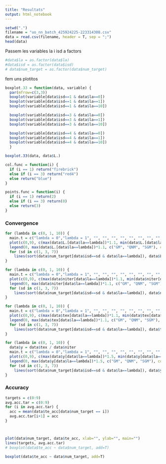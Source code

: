 ```yaml
---
title: "Resultats"
output: html_notebook
---
```


```r
setwd(".")
filename = "uo_nn_batch_425924225-223314308.csv"
data = read.csv(filename, header = T, sep = ";")
head(data)
```

Passem les variables la i isd a factors

```r
#data$la = as.factor(data$la)
#data$isd = as.factor(data$isd)
# data$num_target = as.factor(data$num_target)
```

fem uns plotitos

```r
boxplot.33 = function(data, variable) {
  par(mfrow=c(3,3))
  boxplot(variable[data$isd==1 & data$la==0])
  boxplot(variable[data$isd==1 & data$la==1])
  boxplot(variable[data$isd==1 & data$la==10])

  boxplot(variable[data$isd==3 & data$la==0])
  boxplot(variable[data$isd==3 & data$la==1])
  boxplot(variable[data$isd==3 & data$la==10])

  boxplot(variable[data$isd==4 & data$la==0])
  boxplot(variable[data$isd==4 & data$la==1])
  boxplot(variable[data$isd==4 & data$la==10])
  }
```


```r
boxplot.33(data, data$L.)

```

```r
col.func = function(i) {
  if (i == 1) return("firebrick")
  else if (i == 3) return("red4")
  else return("blue")
}

points.func = function(i) {
  if (i == 1) return(2)
  else if (i == 3) return(0)
  else return(3)
}
```

### Convergence

```r
for (lambda in c(0, 1, 10)) {
  main.t = c("lambda = 0","lambda = 1", "", "", "", "", "", "", "", "","lambda = 10")
  plot(c(0,9), c(max(data$L.[data$la==lambda])*1.1, min(data$L.[data$la==lambda])), ty="n", xlab="num target", ylab = "L*", main = main.t[lambda+1])
  legend(0, max(data$L.[data$la==lambda])*1.1, c("GM", "QNM", "SGM"), col = c("firebrick", "red4", "blue"), pch= 19)
  for (sd in c(1, 3, 7))
    lines(sort(data$num_target[data$isd==sd & data$la==lambda]), data$L.[data$isd==sd & data$la==lambda], ty="b", col = col.func(sd), pch= points.func(sd))
}
```

```r
for (lambda in c(0, 1, 10)) {
  main.t = c("lambda = 0","lambda = 1", "", "", "", "", "", "", "", "","lambda = 10")
  plot(c(0,9), c(max(data$niter[data$la==lambda])*1.1, min(data$niter[data$la==lambda])), ty="n", xlab="num target", ylab = "niter", main = main.t[lambda+1])
  legend(0, max(data$niter[data$la==lambda])*1.1, c("GM", "QNM", "SGM"), col = c("firebrick", "red4", "blue"), pch= 19)
  for (sd in c(1, 3, 7))
    lines(sort(data$num_target[data$isd==sd & data$la==lambda]), data$niter[data$isd==sd & data$la==lambda], ty="b", col = col.func(sd), pch= points.func(sd))
}
```


```r
for (lambda in c(0, 1, 10)) {
  main.t = c("lambda = 0","lambda = 1", "", "", "", "", "", "", "", "","lambda = 10")
  plot(c(0,9), c(max(data$tex[data$la==lambda])*1.1, min(data$tex[data$la==lambda])), ty="n", xlab="num target", ylab = "tex", main = main.t[lambda+1])
  legend(0, max(data$tex[data$la==lambda])*1.1, c("GM", "QNM", "SGM"), col = c("firebrick", "red4", "blue"), pch= 19)
  for (sd in c(1, 3, 7))
    lines(sort(data$num_target[data$isd==sd & data$la==lambda]), data$tex[data$isd==sd & data$la==lambda], ty="b", col = col.func(sd), pch= points.func(sd))
}
```

```r
for (lambda in c(0, 1, 10)) {
  data$y = data$tex / data$niter
  main.t = c("lambda = 0","lambda = 1", "", "", "", "", "", "", "", "","lambda = 10")
  plot(c(0,9), c(max(data$y[data$la==lambda])*1.5, min(data$y[data$la==lambda])), ty="n", xlab="num target", ylab = "tex/niter", main = main.t[lambda+1])
  legend(0, max(data$y[data$la==lambda])*1.5, c("GM", "QNM", "SGM"), col = c("firebrick", "red4", "blue"), pch= 19)
  for (sd in c(1, 3, 7))
    lines(sort(data$num_target[data$isd==sd & data$la==lambda]), data$y[data$isd==sd & data$la==lambda], ty="b", col = col.func(sd), pch= points.func(sd))
}
```

### Accuracy

```r
targets = c(0:9)
avg.acc.tar = c(0:9)
for (i in avg.acc.tar) {
  acc = mean(data$te_acc[data$num_target == i])
  avg.acc.tar[i+1] = acc
}



plot(data$num_target, data$te_acc, xlab="", ylab="", main="")
lines(targets, avg.acc.tar)
# boxplot(data$te_acc ~ data$num_target, add=T)
```

```r
boxplot(data$te_acc ~ data$num_target, add=T)
```

